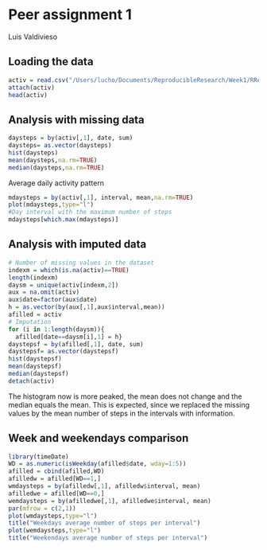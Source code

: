 # Peer assignment 1

Luis Valdivieso

## Loading the data

```r
activ = read.csv("/Users/lucho/Documents/ReproducibleResearch/Week1/RResearch1/activity.csv")
attach(activ)
head(activ)
```

## Analysis with missing data

```r
daysteps = by(activ[,1], date, sum)
daysteps= as.vector(daysteps)
hist(daysteps)
mean(daysteps,na.rm=TRUE)
median(daysteps,na.rm=TRUE)
```

Average daily activity pattern

```r
mdaysteps = by(activ[,1], interval, mean,na.rm=TRUE)
plot(mdaysteps,type="l")
#Day interval with the maximum number of steps
mdaysteps[which.max(mdaysteps)]
```

## Analysis with imputed data

```r
# Number of missing values in the dataset
indexm = which(is.na(activ)==TRUE)
length(indexm)
daysm = unique(activ[indexm,2])
aux = na.omit(activ)
aux$date=factor(aux$date)
h = as.vector(by(aux[,1],aux$interval,mean))
afilled = activ
# Imputation
for (i in 1:length(daysm)){
  afilled[date==daysm[i],1] = h}
daystepsf = by(afilled[,1], date, sum)
daystepsf= as.vector(daystepsf)
hist(daystepsf)
mean(daystepsf)
median(daystepsf)
detach(activ)
```

The histogram now is more peaked, the mean does not change and the 
median equals the mean. This is expected, since we replaced the 
missing values by the mean number of steps in the intervals with information.

## Week and weekendays comparison

```r
library(timeDate)
WD = as.numeric(isWeekday(afilled$date, wday=1:5))
afilled = cbind(afilled,WD)
afilledw = afilled[WD==1,]
wmdaysteps = by(afilledw[,1], afilledw$interval, mean)
afilledwe = afilled[WD==0,]
wemdaysteps = by(afilledwe[,1], afilledwe$interval, mean)
par(mfrow = c(2,1))
plot(wmdaysteps,type="l")
title("Weekdays average number of steps per interval")
plot(wemdaysteps,type="l")
title("Weekendays average number of steps per interval")
```


